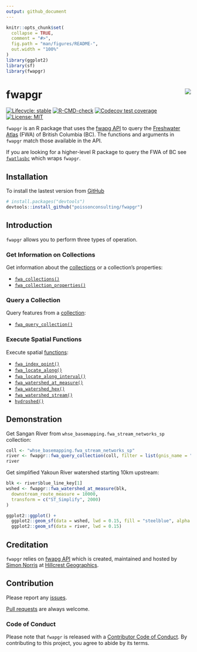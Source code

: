 ```yaml
---
output: github_document
---
```


<!-- README.md is generated from README.Rmd. Please edit that file -->

```r
knitr::opts_chunk$set(
  collapse = TRUE,
  comment = "#>",
  fig.path = "man/figures/README-",
  out.width = "100%"
)
library(ggplot2)
library(sf)
library(fwapgr)
```

# fwapgr <img src="man/figures/logo.png" align="right" />

<!-- badges: start -->
[![Lifecycle: stable](https://img.shields.io/badge/lifecycle-stable-brightgreen.svg)](https://lifecycle.r-lib.org/articles/stages.html#stable)
[![R-CMD-check](https://github.com/poissonconsulting/fwapgr/workflows/R-CMD-check/badge.svg)](https://github.com/poissonconsulting/fwapgr/actions)
[![Codecov test coverage](https://codecov.io/gh/poissonconsulting/fwapgr/branch/master/graph/badge.svg)](https://codecov.io/gh/poissonconsulting/fwapgr?branch=master)
[![License: MIT](https://img.shields.io/badge/License-MIT-green.svg)](https://opensource.org/licenses/MIT)
<!-- badges: end -->

`fwapgr` is an R package that uses the [fwapg API](https://www.hillcrestgeo.ca/fwapg/index.html) to query the [Freshwater Atlas](https://www2.gov.bc.ca/gov/content/data/geographic-data-services/topographic-data/freshwater) (FWA) of British Columbia (BC).
The functions and arguments in `fwapgr` match those available in the API.

If you are looking for a higher-level R package to query the FWA of BC see [`fwatlasbc`](https://github.com/poissonconsulting/fwatlasbc) which wraps `fwapgr`.

## Installation

To install the lastest version from [GitHub](https://github.com/poissonconsulting/fwapgr)
```r
# install.packages("devtools")
devtools::install_github("poissonconsulting/fwapgr")
```

## Introduction

`fwapgr` allows you to perform three types of operation.

### Get Information on Collections

Get information about the [collections](https://www.hillcrestgeo.ca/fwapg/collections.html) or a collection's properties:  

* [`fwa_collections()`](https://poissonconsulting.github.io/fwapgr/reference/fwa_collections.html)  
* [`fwa_collection_properties()`](https://poissonconsulting.github.io/fwapgr/reference/fwa_collection_properties.html)  

### Query a Collection

Query features from a [collection](https://www.hillcrestgeo.ca/fwapg/collections.html):  

* [`fwa_query_collection()`](https://poissonconsulting.github.io/fwapgr/reference/fwa_query_collection.html)  

### Execute Spatial Functions

Execute spatial [functions](https://www.hillcrestgeo.ca/fwapg/functions.html):  

* [`fwa_index_point()`](https://poissonconsulting.github.io/fwapgr/reference/fwa_index_point.html)
* [`fwa_locate_along()`](https://poissonconsulting.github.io/fwapgr/reference/fwa_locate_along.html)
* [`fwa_locate_along_interval()`](https://poissonconsulting.github.io/fwapgr/reference/fwa_locate_along_interval.html)
* [`fwa_watershed_at_measure()`](https://poissonconsulting.github.io/fwapgr/reference/fwa_watershed_at_measure.html)
* [`fwa_watershed_hex()`](https://poissonconsulting.github.io/fwapgr/reference/fwa_watershed_hex.html)
* [`fwa_watershed_stream()`](https://poissonconsulting.github.io/fwapgr/reference/fwa_watershed_stream.html)
* [`hydroshed()`](https://poissonconsulting.github.io/fwapgr/reference/hydroshed.html)

## Demonstration

Get Sangan River from `whse_basemapping.fwa_stream_networks_sp` collection:
```r
coll <- "whse_basemapping.fwa_stream_networks_sp"
river <- fwapgr::fwa_query_collection(coll, filter = list(gnis_name = "Sangan River"))
river
```

Get simplified Yakoun River watershed starting 10km upstream:
```r
blk <- river$blue_line_key[1]
wshed <- fwapgr::fwa_watershed_at_measure(blk,
  downstream_route_measure = 10000,
  transform = c("ST_Simplify", 2000)
)
```

```r
ggplot2::ggplot() +
  ggplot2::geom_sf(data = wshed, lwd = 0.15, fill = "steelblue", alpha = 0.5) +
  ggplot2::geom_sf(data = river, lwd = 0.15)
```

## Creditation

`fwapgr` relies on [fwapg API](https://www.hillcrestgeo.ca/fwapg/index.html) which is created, maintained and hosted by [Simon Norris](https://github.com/smnorris/fwapg) at [Hillcrest Geographics](https://hillcrestgeo.ca/main/). 

## Contribution

Please report any [issues](https://github.com/poissonconsulting/fwapgr/issues).

[Pull requests](https://github.com/poissonconsulting/fwapgr/pulls) are always welcome.

### Code of Conduct

Please note that `fwapgr` is released with a [Contributor Code of Conduct](https://contributor-covenant.org/version/2/0/CODE_OF_CONDUCT.html). 
By contributing to this project, you agree to abide by its terms.

